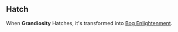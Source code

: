 {{CardPage
|quote = Can you hear it? A wonderful cacophony, nothing like it!
|description = Upgrade all cards in your hand for the rest of this negotiation. Lose 2 resolve per card upgraded. </br> [[Expend]], [[Parasite]] </br> [[Hatch]] 5
|cost = 0
|rarity = Rare
|decktype = Negotiation
|cardtype = Parasite
|keywords = [[Expend]], [[Parasite]], [[Hatch]]
|character = Rook
|upgradeable = No
|expreq = 
|special1 = Bog Enlightenment
}}

==Hatch==
When '''Grandiosity''' Hatches, it's transformed into [[Bog Enlightenment]].